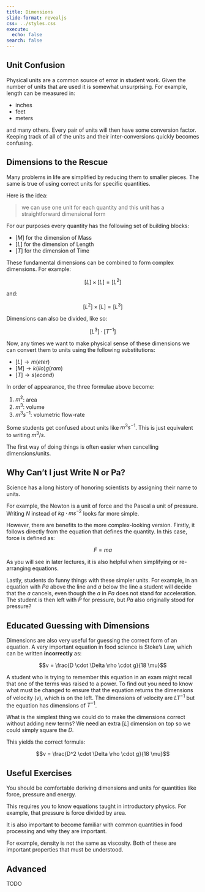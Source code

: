 ```yaml
---
title: Dimensions
slide-format: revealjs
css: ../styles.css
execute:
  echo: false
search: false
---
```


## Unit Confusion

Physical units are a common source of error in student work.
Given the number of units that are used it is somewhat unsurprising.
For example, length can be measured in:

- inches
- feet
- meters

and many others.
Every pair of units will then have some conversion factor.
Keeping track of all of the units and their inter-conversions quickly becomes confusing.

## Dimensions to the Rescue

Many problems in life are simplified by reducing them to smaller pieces.
The same is true of using correct units for specific quantities.

Here is the idea:

> we can use one unit for each quantity and this unit has a straightforward dimensional form

For our purposes every quantity has the following set of building blocks:

- $[M]$ for the dimension of Mass
- $[L]$ for the dimension of Length
- $[T]$ for the dimension of Time

These fundamental dimensions can be combined to form complex dimensions.
For example:

$$[L] \times [L] = [L^2]$$

and:

$$[L^2] \times [L] = [L^3]$$

Dimensions can also be divided, like so:

$$[L^3] \cdot [T^{-1}]$$

Now, any times we want to make physical sense of these dimensions we
can convert them to units using the following substitutions:

- $[L] \to m(eter)$
- $[M] \to k(ilo)g(ram)$
- $[T] \to s(econd)$

In order of appearance, the three formulae above become:

1. $m^2$: area
2. $m^3$: volume
3. $m^3 s^{-1}$: volumetric flow-rate

::: {.callout-note}

Some students get confused about units like $m^3 s^{-1}$.
This is just equivalent to writing $m^3/s$.

The first way of doing things is often easier when
cancelling dimensions/units.

:::

## Why Can't I just Write N or Pa?

Science has a long history of honoring scientists by
assigning their name to units.

For example, the Newton is a unit of force and the Pascal a unit of pressure.
Writing $N$ instead of $kg \cdot m s^{-2}$ looks far more simple.

However, there are benefits to the more complex-looking version.
Firstly, it follows directly from the equation that defines the quantity.
In this case, force is defined as:

$$F = ma$$

As you will see in later lectures, it is also helpful when simplifying or re-arranging equations.

Lastly, students do funny things with these simpler units.
For example, in an equation with $Pa$ above the line and $a$ below
the line a student will decide that the $a$ cancels, even though
the $a$ in $Pa$ does not stand for acceleration.
The student is then left with $P$ for pressure, but $Pa$ also
originally stood for pressure?

## Educated Guessing with Dimensions

Dimensions are also very useful for guessing the correct form of an equation.
A very important equation in food science is Stoke's Law, which can be written
**incorrectly** as:

$$v = \frac{D \cdot \Delta \rho \cdot g}{18 \mu}$$

A student who is trying to remember this equation in an exam might recall
that one of the terms was raised to a power.
To find out you need to know what must be changed to ensure that the equation
returns the dimensions of velocity ($v$), which is on the left.
The dimensions of velocity are $L T^{-1}$ but the equation has dimensions of $T^{-1}$.

What is the simplest thing we could do to make the dimensions correct without adding new terms?
We need an extra $[L]$ dimension on top so we could simply square the $D$.

This yields the correct formula:

$$v = \frac{D^2 \cdot \Delta \rho \cdot g}{18 \mu}$$

## Useful Exercises

You should be comfortable deriving dimensions and units for
quantities like force, pressure and energy.

This requires you to know equations taught in introductory physics.
For example, that pressure is force divided by area.

It is also important to become familiar with common quantities in
food processing and why they are important.

For example, density is not the same as viscosity.
Both of these are important properties that must be understood.

## Advanced

TODO
